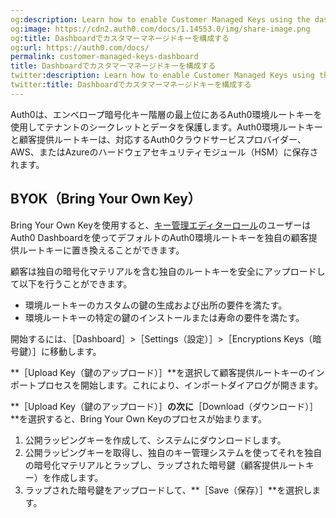 ```yaml
---
og:description: Learn how to enable Customer Managed Keys using the dashboard
og:image: https://cdn2.auth0.com/docs/1.14553.0/img/share-image.png
og:title: Dashboardでカスタマーマネージドキーを構成する
og:url: https://auth0.com/docs/
permalink: customer-managed-keys-dashboard
title: Dashboardでカスタマーマネージドキーを構成する
twitter:description: Learn how to enable Customer Managed Keys using the dashboard
twitter:title: Dashboardでカスタマーマネージドキーを構成する
---
```


Auth0は、エンベロープ暗号化キー階層の最上位にあるAuth0環境ルートキーを使用してテナントのシークレットとデータを保護します。Auth0環境ルートキーと顧客提供ルートキーは、対応するAuth0クラウドサービスプロバイダー、AWS、またはAzureのハードウェアセキュリティモジュール（HSM）に保存されます。

## BYOK（Bring Your Own Key）

Bring Your Own Keyを使用すると、[キー管理エディターロール](/manage-dashboard-access/add-dashboard-users)のユーザーはAuth0 Dashboardを使ってデフォルトのAuth0環境ルートキーを独自の顧客提供ルートキーに置き換えることができます。

顧客は独自の暗号化マテリアルを含む独自のルートキーを安全にアップロードして以下を行うことができます。

* 環境ルートキーのカスタムの鍵の生成および出所の要件を満たす。
* 環境ルートキーの特定の鍵のインストールまたは寿命の要件を満たす。



開始するには、［Dashboard］>［Settings（設定）］>［Encryptions Keys（暗号鍵）］に移動します。

**［Upload Key（鍵のアップロード）］**を選択して顧客提供ルートキーのインポートプロセスを開始します。これにより、インポートダイアログが開きます。

**［Upload Key（鍵のアップロード）］**の次に**［Download（ダウンロード）］**を選択すると、Bring Your Own Keyのプロセスが始まります。

1. 公開ラッピングキーを作成して、システムにダウンロードします。
2. 公開ラッピングキーを取得し、独自のキー管理システムを使ってそれを独自の暗号化マテリアルとラップし、ラップされた暗号鍵（顧客提供ルートキー）を作成します。
3. ラップされた暗号鍵をアップロードして、**［Save（保存）］**を選択します。